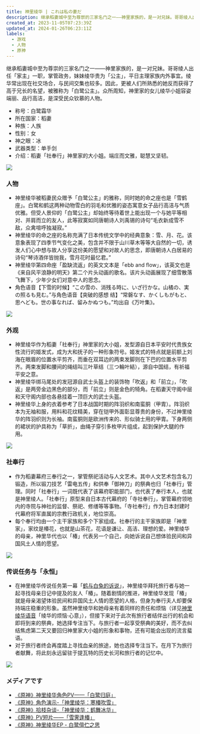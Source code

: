 ```yaml
---
title: 神里绫华 | これは私の妻だ
description: 继承稻妻城中至为尊崇的三家名门之一——神里家族的，是一对兄妹。哥哥绫人出任「家主」一职，掌管政务，妹妹绫华贵为「公主」，平日主理家族内外事宜。绫华常出现在社交场合，与民间交集也较多。因此，更被人们所熟悉的她反而获得了高于兄长的名望，被雅称为「白鹭公主」。众所周知，神里家的女儿绫华小姐容姿端丽、品行高洁，是深受民众钦慕的人物。
created_at: 2023-11-05T07:23:39Z
updated_at: 2024-01-26T06:23:11Z
labels:
  - 游戏
  - 人物
  - 原神
---
```


继承稻妻城中至为尊崇的三家名门之一——神里家族的，是一对兄妹。哥哥绫人出任「家主」一职，掌管政务，妹妹绫华贵为「公主」，平日主理家族内外事宜。绫华常出现在社交场合，与民间交集也较多。因此，更被人们所熟悉的她反而获得了高于兄长的名望，被雅称为「白鹭公主」。众所周知，神里家的女儿绫华小姐容姿端丽、品行高洁，是深受民众钦慕的人物。

- 称号：白鹭霜华
- 所在国家：稻妻
- 种族：人族
- 性别：女
- 神之眼：冰
- 武器类型：单手剑
- 介绍：稻妻「社奉行」神里家的大小姐。端庄而文雅，聪慧又坚韧。

![](https://jsd.cdn.zzko.cn/gh/LycixRemix/blog@main/images/kamisato-ayaka/32831127212748.webp)

### 人物

- 神里绫华被稻妻民众赠予「白鹭公主」的雅称，同时她的命之座也是「雪鹤座」。白鹭和鹤这两种动物雪白的羽毛和优雅的姿态寓意女子品行高洁与气质优雅。但受人景仰的「白鹭公主」却始终等待着世上能出现一个与她平等相对、并肩而立的友人，此等寂寞如同唐朝诗人刘禹锡的诗句“毛衣新成雪不敌，众禽喧呼独凝寂。”
- 神里绫华的命之座的名称充满了日本传统文学中的经典意象：雪、月、花。该意象表现了四季节气变化之美，包含并不限于山川草木等等大自然的一切，诱发人们心中想与故人分享这份美的愿望和对故人的思念，即唐朝诗人白居易的诗句“琴诗酒伴皆抛我，雪月花时最忆君。”
- 神里绫华第四命座「盈缺流返」的英文文本是「ebb and flow」，该英文也是《来自风平浪静的明天》第二个片头动画的歌名。该片头动画展现了细雪散落飞舞下，少年少女们对意中人的思念。
- 角色语音【下雪的时候】“この雪の、消残る時に、いざ行かな。山橘の、実の照るも見む。”与角色语音【突破的感想 结】“常磐なす、かくしもがもと、思へども。世の事なれば、留みかぬつも。”均出自《万叶集》。

![](https://jsd.cdn.zzko.cn/gh/LycixRemix/blog@main/images/kamisato-ayaka/49190703182214.webp)

### 外观

- 神里绫华作为稻妻「社奉行」神里家的大小姐，发型源自日本平安时代贵族女性流行的姬发式，成为大和抚子的一种形象符号。姬发式的特点就是前额上刘海在眼眉的位置水平剪齐，而垂在双耳边的两束发脚则在下巴的位置水平剪齐。两束发脚和腰间的绳结叫三叶草结（三つ輪叶結），源自中国结，有祈福平安之意。
- 神里绫华绑马尾处的发冠源自武士头盔上的装饰物「吹返」和「前立」，「吹返」是两旁金边黑色的部分，而「前立」则是金色的犄角。在稻妻天守阁中层和天守阁内部也各悬挂着一顶巨大的武士头盔。
- 神里绫华上身的衣着参考了日本战国时期的阵羽织和南蛮胴（甲胄）。阵羽织本为无袖和服，用料和花纹精美，穿在铠甲外面彰显尊贵的身份，不过神里绫华的阵羽织则为长袖。南蛮胴则是欧洲传来的、形似骑士用的甲胄。下身两侧的裙状的护具称为「草折」，由绳子穿引多枚甲片组成，起到保护大腿的作用。

![](https://jsd.cdn.zzko.cn/gh/LycixRemix/blog@main/images/kamisato-ayaka/41280716193056.webp)

### 社奉行

- 作为稻妻幕府三奉行之一，掌管祭祀活动与人文艺术。其中人文艺术包含名刀锻造，所以锻刀技艺「雷电五传」和供奉「御神刀」的祭典也归「社奉行」管理。同时「社奉行」一词既代表了该幕府职能部门，也代表了奉行本人，也就是神里绫人。「社奉行」原型来自日本古代幕府的「寺社奉行」，掌管幕府领地内的寺院与神社的监督、祭祀、修缮等等事物。「寺社奉行」作为日本封建时代幕府将军直属的宗教行政机关，地位崇高。
- 每个奉行均由一个主干家族和多个下家组成。社奉行的主干家族即是「神里家」，家纹是椿花，也就是山茶花，花语是谦让、高洁、理想的爱。神里绫华的母亲，神里华代也以「椿」代表另一个自己，向她诉说自己想体验民间和异国风土人情的愿望。

![](https://jsd.cdn.zzko.cn/gh/LycixRemix/blog@main/images/kamisato-ayaka/53960525225115.webp)

### 传说任务与「永恒」

- 在神里绫华传说任务第一幕「[鹤与白兔的诉说](https://wiki.biligame.com/ys/%E9%B9%A4%E4%B8%8E%E7%99%BD%E5%85%94%E7%9A%84%E8%AF%89%E8%AF%B4)」，神里绫华拜托旅行者与她一起寻找母亲日记中提及的友人「椿」。随着剧情的推进，神里绫华发现「椿」就是母亲渴望体验民间和异国风土人情的愿望的人格，但身为奉行夫人却要保持端庄稳重的形象。虽然神里绫华和她母亲有着同样的责任和烦恼（详见[神里绫华语音](https://wiki.biligame.com/ys/%E7%A5%9E%E9%87%8C%E7%BB%AB%E5%8D%8E%E8%AF%AD%E9%9F%B3)「绫华的烦恼·心意」），但接下来对于此次有旅行者结伴出行的机会和即将到来的祭典，她选择专注当下。与旅行者一起享受祭典的美好，而不去纠结焦虑第二天又要回归神里家大小姐的形象和事物，还有可能会出现的流言蜚语。
- 对于旅行者终会再度踏上寻找血亲的旅途，她也选择专注当下。在月下为旅行者献舞，将此刻永远留驻于提瓦特的历史长河和旅行者的记忆中。

![](https://jsd.cdn.zzko.cn/gh/LycixRemix/blog@main/images/kamisato-ayaka/29060124154946.webp)

### メディアです

- [《原神》神里绫华角色PV——「白鹭归庭」](https://www.bilibili.com/video/av376632446)
- [《原神》角色演示-「神里绫华：寒椿吹雪」](https://www.bilibili.com/video/av974314686)
- [《原神》拾枝杂谈-「神里绫华：鹤舞冰华」](https://www.bilibili.com/video/av931842237)
- [《原神》PV短片——「雪霁逢椿」](https://www.bilibili.com/video/av298290791)
- [《原神》神里绫华EP - 白鹭儃伫之思](https://www.bilibili.com/video/av640848701)
